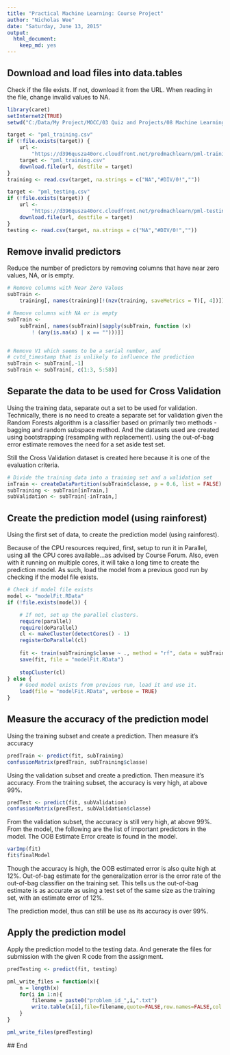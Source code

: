 ```yaml
---
title: "Practical Machine Learning: Course Project"
author: "Nicholas Wee"
date: "Saturday, June 13, 2015"
output:
  html_document:
    keep_md: yes
---
```


## Download and load files into data.tables
Check if the file exists.  If not, download it from the URL.  When reading in the file, change invalid values to NA.  

```r
library(caret)
setInternet2(TRUE)
setwd("C:/Data/My Project/MOCC/03 Quiz and Projects/08 Machine Learning")

target <- "pml_training.csv"
if (!file.exists(target)) {
    url <-
        "https://d396qusza40orc.cloudfront.net/predmachlearn/pml-training.csv"
    target <- "pml_training.csv"
    download.file(url, destfile = target)
}
training <- read.csv(target, na.strings = c("NA","#DIV/0!",""))

target <- "pml_testing.csv"
if (!file.exists(target)) {
    url <-
        "https://d396qusza40orc.cloudfront.net/predmachlearn/pml-testing.csv"
    download.file(url, destfile = target)
}
testing <- read.csv(target, na.strings = c("NA","#DIV/0!",""))
```

## Remove invalid predictors
Reduce the number of predictors by removing columns that have near zero values, NA, or is empty.

```r
# Remove columns with Near Zero Values
subTrain <-
    training[, names(training)[!(nzv(training, saveMetrics = T)[, 4])]]

# Remove columns with NA or is empty
subTrain <-
    subTrain[, names(subTrain)[sapply(subTrain, function (x)
        ! (any(is.na(x) | x == "")))]]


# Remove V1 which seems to be a serial number, and
# cvtd_timestamp that is unlikely to influence the prediction
subTrain <- subTrain[,-1]
subTrain <- subTrain[, c(1:3, 5:58)]
```
## Separate the data to be used for Cross Validation
Using the training data, separate out a set to be used for validation.  Technically, there is no need to create a separate set for validation given the Random Forests algorithm is a classifier based on primarily two methods - bagging and random subspace method.  And the datasets used are created using bootstrapping (resampling with replacement). using the out-of-bag error estimate removes the need for a set aside test set.  

Still the Cross Validation dataset is created here because it is one of the evaluation criteria.  

```r
# Divide the training data into a training set and a validation set
inTrain <- createDataPartition(subTrain$classe, p = 0.6, list = FALSE)
subTraining <- subTrain[inTrain,]
subValidation <- subTrain[-inTrain,]
```

## Create the prediction model (using rainforest)
Using the first set of data, to create the prediction model (using rainforest).  

Because of the CPU resources required, first, setup to run it in Parallel, using all the CPU cores available...as advised by Course Forum.  Also, even with it running on multiple cores, it will take a long time to create the prediction model. As such, load the model from a previous good run by checking if the model file exists.  
  
```r
# Check if model file exists
model <- "modelFit.RData"
if (!file.exists(model)) {

    # If not, set up the parallel clusters.  
    require(parallel)
    require(doParallel)
    cl <- makeCluster(detectCores() - 1)
    registerDoParallel(cl)
    
    fit <- train(subTraining$classe ~ ., method = "rf", data = subTraining)
    save(fit, file = "modelFit.RData")
    
    stopCluster(cl)
} else {
    # Good model exists from previous run, load it and use it.  
    load(file = "modelFit.RData", verbose = TRUE)
}
```

## Measure the accuracy of the prediction model
Using the training subset and create a prediction.  Then measure it's accuracy

```r
predTrain <- predict(fit, subTraining)
confusionMatrix(predTrain, subTraining$classe)
```

Using the validation subset and create a prediction.  Then measure it's accuracy.  From the training subset, the accuracy is very high, at above 99%.

```r
predTest <- predict(fit, subValidation)
confusionMatrix(predTest, subValidation$classe)
```

From the validation subset, the accuracy is still very high, at above 99%. From the model, the following are the list of important predictors in the model.  The OOB Estimate Error create is found in the model.

```r
varImp(fit)
fit$finalModel
```

Though the accuracy is high, the OOB estimated error is also quite high at 12%.  Out-of-bag estimate for the generalization error is the error rate of the out-of-bag classifier on the training set.  This tells us the out-of-bag estimate is as accurate as using a test set of the same size as the training set, with an estimate error of 12%.  

The prediction model, thus can still be use as its accuracy is over 99%.   

## Apply the prediction model
Apply the prediction model to the testing data.  And generate the files for submission with the given R code from the assignment.

```r
predTesting <- predict(fit, testing)

pml_write_files = function(x){
    n = length(x)
    for(i in 1:n){
        filename = paste0("problem_id_",i,".txt")
        write.table(x[i],file=filename,quote=FALSE,row.names=FALSE,col.names=FALSE)
    }
}

pml_write_files(predTesting)
```

   
   ## End
